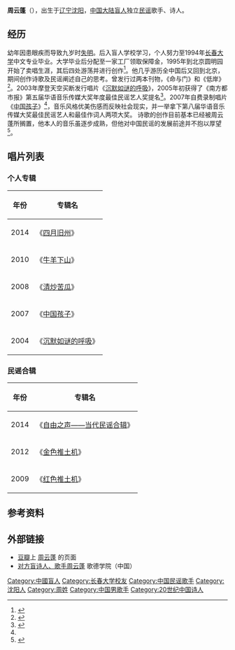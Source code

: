 {{expand|time=2010-05-04T13:17:52+00:00}}
{{藝人
|姓名 = 周云蓬
|類型 = 男歌手
|圖片 = Zhouyunpeng.JPG
|圖片簡介 = 2011年，周云蓬在长沙橘洲音乐节
|英文名 = 
|国籍 = {{PRC}}
|出生日期 = {{birth date and age|1970|12|15}}
|出生地點 = {{CHN}}[[辽宁省|辽宁省]][[沈阳市|沈阳市]]
|演奏樂器 = [[吉他|吉他]]
|音樂類型 = [[民谣|民谣]]
|職業 = [[歌手|歌手]]
|活躍年代 = 
|唱片公司 = Badhead（[[摩登天空|摩登天空]]）
|經紀公司 = 
|網站 = 
|相關團體 = [[野孩子|野孩子]]
|代表作 = 
* 2004年：《[[沉默如谜的呼吸|沉默如谜的呼吸]]》
* 2007年：《[[中国孩子|中国孩子]]》
* 2008年：《[[清炒苦瓜|清炒苦瓜]]》
* 2010年：《[[牛羊下山|牛羊下山]]》
}}
'''周云蓬'''（{{bd|1970年|12月15日|||catIdx=Z周}}），出生于[[辽宁|辽宁]][[沈阳|沈阳]]，[[中国大陆|中国大陆]][[盲人|盲人]]独立[[民谣|民谣]]歌手、诗人。

== 经历 ==
幼年因患眼疾而导致九岁时[[失明|失明]]。后入盲人学校学习，个人努力至1994年[[长春大学|长春大学]]中文专业毕业。大学毕业后分配至一家工厂领取保障金，1995年到北京圆明园开始了卖唱生涯，其后四处游荡并进行创作<ref name="nfzm">{{cite web|language=zh-hans|url=http://www.infzm.com/content/10216|title=音乐公民：周云蓬|publisher=南方周末|date=2008-02-03|accessdate=2010年5月8日|archive-url=https://web.archive.org/web/20100714050456/http://www.infzm.com/content/10216|archive-date=2010年7月14日|dead-url=no}}</ref>。他几乎游历全中国后又回到北京，期间创作诗歌及民谣阐述自己的思考。曾发行过两本刊物，《命与门》和《低岸》<ref>{{cite web|language=zh-hans|url=http://www.cnhan.com/gb/content/2005-11/22/content_540674.htm|title=周云蓬：谁比谁更痛苦|publisher=武汉晚报|date=2005-11-22|accessdate=2010年5月22日|archive-url=https://web.archive.org/web/20060223185429/http://www.cnhan.com/gb/content/2005-11/22/content_540674.htm|archive-date=2006年2月23日|dead-url=yes}}</ref>。2003年摩登天空买断发行唱片《[[沉默如谜的呼吸|沉默如谜的呼吸]]》，2005年初获得了《南方都市报》第五届华语音乐传媒大奖年度最佳民谣艺人奖提名<ref>{{cite web|language=zh-hans|url=http://nf.nfdaily.cn/rwzk/20050810/mj/200509050026.asp|title=周云蓬 黑暗中的歌者|publisher=人物周刊|date=2005-09-05|accessdate=2010年5月22日|deadurl=yes|archiveurl=https://web.archive.org/web/20100820003247/http://nf.nfdaily.cn/rwzk/20050810/mj/200509050026.asp|archivedate=2010年8月20日}}</ref>。2007年自费录制唱片《[[中国孩子|中国孩子]]》<ref name="nfzm" />，音乐风格优美伤感而反映社会现实，并一举拿下第八届华语音乐传媒大奖最佳民谣艺人和最佳作词人两项大奖。
诗歌的创作目前基本已经被周云蓬所搁置，他本人的音乐虽逐步成熟，但他对中国民谣的发展前途并不抱以厚望<ref>{{cite web|language=zh-hans|url=http://www.shxb.net/html/20090303/20090303_130996.shtml|title=“忧伤”周云蓬：民谣没希望，但我有|publisher=生活新报|date=2009-03-03|accessdate=2010年5月16日|deadurl=yes|archiveurl=https://web.archive.org/web/20100713153556/http://www.shxb.net/html/20090303/20090303_130996.shtml|archivedate=2010年7月13日}}</ref>。

==唱片列表==
===个人专辑===
{| class="wikitable"
|-
!年份
!专辑名
|-
| 2014 || 《[[四月旧州|四月旧州]]》
|-
| 2010 || 《[[牛羊下山|牛羊下山]]》 
|-
| 2008 || 《[[清炒苦瓜|清炒苦瓜]]》
|-
| 2007 || 《[[中国孩子|中国孩子]]》
|-
| 2004 || 《[[沉默如谜的呼吸|沉默如谜的呼吸]]》
|}

===民谣合辑===
{| class="wikitable"
|-
!年份
!专辑名
|-
| 2014 || 《[[自由之声——当代民谣合辑|自由之声——当代民谣合辑]]》 
|-
| 2012 || 《[[金色推土机|金色推土机]]》 
|-
| 2009 || 《[[红色推土机|红色推土机]]》
|}

==参考资料==
{{reflist}}
==外部链接==
*[[豆瓣|豆瓣]]上 [http://www.douban.com/artist/zhouyunpeng/ 周云蓬]{{Wayback|url=http://www.douban.com/artist/zhouyunpeng/ |date=20101202090008 }} 的页面
*[https://www.goethe.de/ins/cn/zh/kul/mag/20676721.html 对方盲诗人、歌手周云蓬]{{Wayback|url=https://www.goethe.de/ins/cn/zh/kul/mag/20676721.html |date=20200929101838 }} 歌德学院（中国）

{{DEFAULTSORT:Z}}
[[Category:中國盲人|Category:中國盲人]]
[[Category:长春大学校友|Category:长春大学校友]]
[[Category:中国民谣歌手|Category:中国民谣歌手]]
[[Category:沈阳人|Category:沈阳人]]
[[Category:周姓|Category:周姓]]
[[Category:中国男歌手|Category:中国男歌手]]
[[Category:20世纪中国诗人|Category:20世纪中国诗人]]
